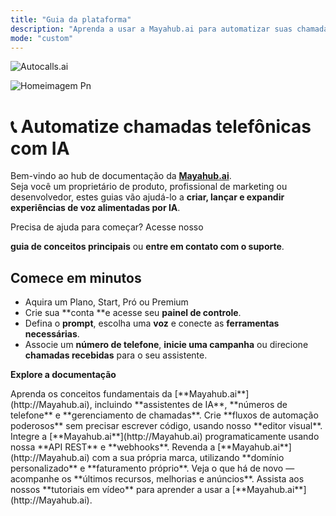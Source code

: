 ```yaml
---
title: "Guia da plataforma"
description: "Aprenda a usar a Mayahub.ai para automatizar suas chamadas telefônicas com inteligência artificial.  "
mode: "custom"
---
```


<img
  className="hidden dark:block"
  src="https://autocalls.ai/ogimage-en.jpg"
  alt="Autocalls.ai"
/>

![Homeimagem Pn](/homeimagem.png)

# 📞 Automatize chamadas telefônicas com IA

Bem-vindo ao hub de documentação da [**Mayahub.ai**](http://Mayahub.ai).\
Seja você um proprietário de produto, profissional de marketing ou desenvolvedor, estes guias vão ajudá-lo a **criar, lançar e expandir experiências de voz alimentadas por IA**.

<Note>
  Precisa de ajuda para começar? Acesse nosso

  **guia de conceitos principais** ou **entre em contato com o suporte**.
</Note>

## Comece em minutos

- Aquira um Plano, Start, Pró ou Premium
- Crie sua **conta **e acesse seu **painel de controle**.
- Defina o **prompt**, escolha uma **voz** e conecte as **ferramentas necessárias**.
- Associe um **número de telefone**, **inicie uma campanha** ou direcione **chamadas recebidas** para o seu assistente.

**Explore a documentação**

<CardGroup cols={3}>
  <Card title="Guia da Plataforma" icon="book" color="#06df4b" href="/platform-guide/overview">
    Aprenda os conceitos fundamentais da [**Mayahub.ai**](http://Mayahub.ai), incluindo **assistentes de IA**, **números de telefone** e **gerenciamento de chamadas**.
  </Card>
  <Card title="Automação sem Código" icon="wand-magic-sparkles" color="pink" href="/automation-platform/introduction">
    Crie **fluxos de automação poderosos** sem precisar escrever código, usando nosso **editor visual**.
  </Card>
  <Card title="Referências de API" icon="code" color="blue" href="/api-reference/introduction">
    Integre a [**Mayahub.ai**](http://Mayahub.ai) programaticamente usando nossa **API REST** e **webhooks**.
  </Card>
  <Card title="Programa White Label" icon="tag" color="red" href="/white-label/overview">
    Revenda a [**Mayahub.ai**](http://Mayahub.ai) com a sua própria marca, utilizando **domínio personalizado** e **faturamento próprio**.
  </Card>
  <Card title="Atualizações do Produto" icon="scroll" color="#ffbb00" href="/releases/">
    Veja o que há de novo — acompanhe os **últimos recursos, melhorias e anúncios**.
  </Card>
  <Card title="Tutoriais em Video" icon="video" color="red" href="/automation-platform/tutorials/">
    Assista aos nossos **tutoriais em vídeo** para aprender a usar a [**Mayahub.ai**](http://Mayahub.ai).
  </Card>
</CardGroup>